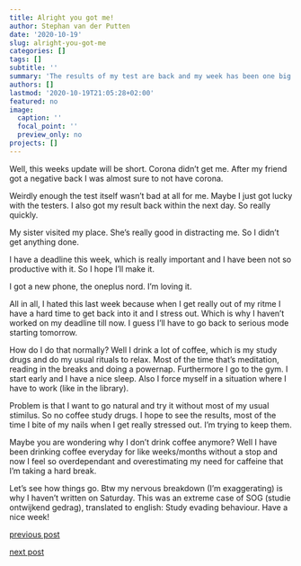 ```yaml
---
title: Alright you got me!
author: Stephan van der Putten
date: '2020-10-19'
slug: alright-you-got-me
categories: []
tags: []
subtitle: ''
summary: 'The results of my test are back and my week has been one big SOG'
authors: []
lastmod: '2020-10-19T21:05:28+02:00'
featured: no
image:
  caption: ''
  focal_point: ''
  preview_only: no
projects: []
---
```


Well, this weeks update will be short. Corona didn't get me. After my friend got a negative back I was almost sure to not have corona.

Weirdly enough the test itself wasn't bad at all for me. Maybe I just got lucky with the testers. I also got my result back within the next day. So really quickly.

My sister visited my place. She's really good in distracting me. So I didn't get anything done.

I have a deadline this week, which is really important and I have been not so productive with it. So I hope I'll make it. 

I got a new phone, the oneplus nord. I'm loving it. 

All in all, I hated this last week because when I get really out of my ritme I have a hard time to get back into it and I stress out. Which is why I haven't worked on my deadline till now. I guess I'll have to go back to serious mode starting tomorrow. 

How do I do that normally? Well I drink a lot of coffee, which is my study drugs and do my usual rituals to relax. Most of the time that's meditation, reading in the breaks and doing a powernap. Furthermore I go to the gym. I start early and I have a nice sleep. Also I force myself in a situation where I have to work (like in the library).

Problem is that I want to go natural and try it without most of my usual stimilus. So no coffee study drugs. I hope to see the results, most of the time I bite of my nails when I get really stressed out. I'm trying to keep them. 

Maybe you are wondering why I don't drink coffee anymore? Well I have been drinking coffee everyday for like weeks/months without a stop and now I feel so overdependant and overestimating my need for caffeine that I'm taking a hard break.

Let's see how things go. Btw my nervous breakdown (I'm exaggerating) is why I haven't written on Saturday. This was an extreme case of SOG (studie ontwijkend gedrag), translated to english: Study evading behaviour. Have a nice week!

[previous post](/2020/10/10/sound-of-silence)

[next post](#)
